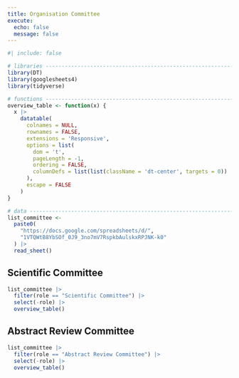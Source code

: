 ```yaml
---
title: Organisation Committee
execute: 
  echo: false
  message: false
---
```


```r
#| include: false

# libraries --------------------------------------------------------------------
library(DT)
library(googlesheets4)
library(tidyverse)

# functions --------------------------------------------------------------------
overview_table <- function(x) {
  x |> 
    datatable(
      colnames = NULL,
      rownames = FALSE,
      extensions = 'Responsive',
      options = list(
        dom = 't', 
        pageLength = -1, 
        ordering = FALSE,
        columnDefs = list(list(className = 'dt-center', targets = 0))
      ),
      escape = FALSE
    )
}

# data -------------------------------------------------------------------------
list_committee <- 
  paste0(
    "https://docs.google.com/spreadsheets/d/",
    "1VTQWtB8YbSOf_0J9_3no7mV7RspkbAulskxRPJNK-k0"
  ) |> 
  read_sheet()
```
 
## Scientific Committee

```r
list_committee |> 
  filter(role == "Scientific Committee") |> 
  select(-role) |> 
  overview_table()
```

## Abstract Review Committee

```r
list_committee |> 
  filter(role == "Abstract Review Committee") |> 
  select(-role) |> 
  overview_table()
```

